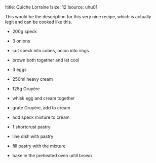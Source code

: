 !title: Quiche Lorraine
<!-- !dish: 28cm quiche pan
!time: 30-35 min.
!temp: 180°C -->
!size: 12
!source: uhu01
<!-- !tags: dinner, meat, recipe -->

This would be the description for this very nice recipe, which is actually
legit and can be cooked like this.

*   200g speck
*   3 onions
-   cut speck into cubes, onion into rings
-   brown both together and let cool

*   3 eggs
*   250ml heavy cream
*   125g Gruyère
-   whisk egg and cream together
-   grate Gruyère, add to cream
-   add speck mixture to cream

*   1 shortcrust pastry
-   line dish with pastry
-   fill pastry with the mixture
-   bake in the preheated oven until brown
